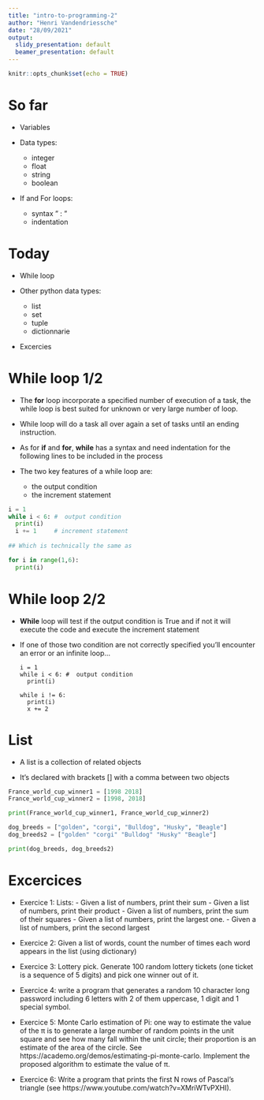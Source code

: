 ```yaml
---
title: "intro-to-programming-2"
author: "Henri Vandendriessche"
date: "28/09/2021"
output:
  slidy_presentation: default
  beamer_presentation: default
---
```


```r
knitr::opts_chunk$set(echo = TRUE)
```

So far
========================================================


- Variables

- Data types:
  + integer
  + float
  + string
  + boolean

- If and For loops:
  + syntax " : "
  + indentation 
  

Today
========================================================


- While loop

- Other python data types:
  + list
  + set
  + tuple
  + dictionnarie
  
- Excercies


While loop 1/2
========================================================

- The **for** loop incorporate a specified number of execution of a task, the while loop is best suited for unknown or very large number of loop.

- While loop will do a task all over again a set of tasks until an ending instruction.

- As for **if** and **for**, **while** has a syntax and need indentation for the following lines to be included in the process

- The two key features of a while loop are:
  + the output condition 
  + the increment statement
  

```python
i = 1
while i < 6: #  output condition
  print(i)
  i += 1     # increment statement
  
## Which is technically the same as

for i in range(1,6):
  print(i)

```
While loop 2/2
========================================================
  
  - **While** loop will test if the output condition is True and if not it will execute the code and execute the increment statement
  
  - If one of those two condition are not correctly specified you'll encounter an error or an infinite loop...
        
        i = 1
        while i < 6: #  output condition
          print(i)
          
        while i != 6:
          print(i)
          x += 2



List
========================================================

  - A list is a collection of related objects
  
  - It's declared with brackets [] with a comma between two objects
  
```python
France_world_cup_winner1 = [1998 2018]
France_world_cup_winner2 = [1998, 2018]

print(France_world_cup_winner1, France_world_cup_winner2)

dog_breeds = ["golden", "corgi", "Bulldog", "Husky", "Beagle"]
dog_breeds2 = ["golden" "corgi" "Bulldog" "Husky" "Beagle"]

print(dog_breeds, dog_breeds2)
```

Excercices
========================================================

- Exercice 1: Lists: - Given a list of numbers, print their sum - Given a list of numbers, print their product - Given a list of numbers, print the sum of their squares - Given a list of numbers, print the largest one. - Given a list of numbers, print the second largest

- Exercice 2: Given a list of words, count the number of times each word appears in the list (using dictionary)

- Exercice 3: Lottery pick. Generate 100 random lottery tickets (one ticket is a sequence of 5 digits) and pick one winner out of it. 

- Exercice 4: write a program that generates a random 10 character long password including 6 letters with 2 of them uppercase, 1 digit and 1 special symbol.

- Exercice 5: Monte Carlo estimation of Pi: one way to estimate the value of the π is to generate a large number of random points in the unit square and see how many fall within the unit circle; their proportion is an estimate of the area of the circle. See https://academo.org/demos/estimating-pi-monte-carlo. Implement the proposed algorithm to estimate the value of π.

- Exercice 6: Write a program that prints the first N rows of Pascal’s triangle (see https://www.youtube.com/watch?v=XMriWTvPXHI).

